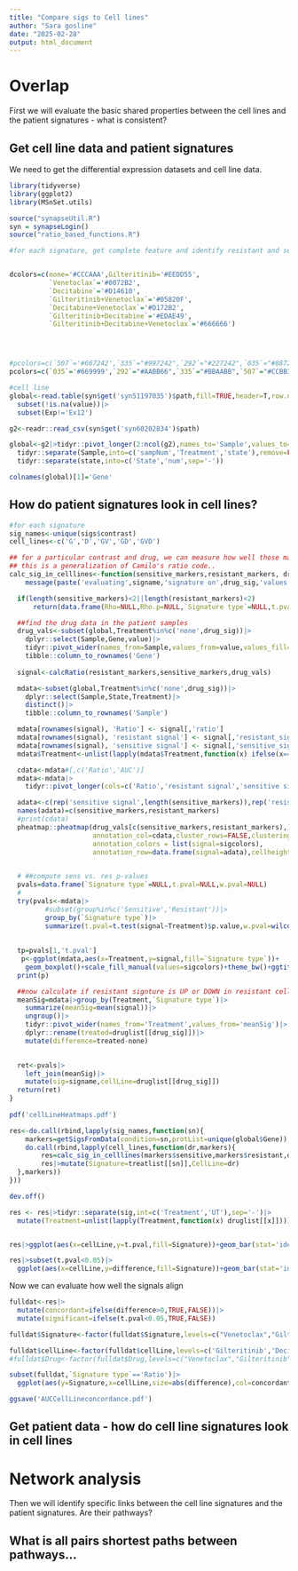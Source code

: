 ```yaml
---
title: "Compare sigs to Cell lines"
author: "Sara gosline"
date: "2025-02-28"
output: html_document
---
```


# Overlap

First we will evaluate the basic shared properties between the cell lines and the patient signatures - what is consistent?

## Get cell line data and patient signatures

We need to get the differential expression datasets and cell line data. 

```r
library(tidyverse)
library(ggplot2)
library(MSnSet.utils)

source("synapseUtil.R")
syn = synapseLogin()
source("ratio_based_functions.R")

#for each signature, get complete feature and identify resistant and sensitive markers for each...


dcolors=c(none='#CCCAAA',Gilteritinib='#EEDD55',
          `Venetoclax`='#0072B2',
          `Decitabine`='#D14610',
          `Gilteritinib+Venetoclax`='#05820F',
          `Decitabine+Venetoclax`='#D172B2',
          `Gilteritinib+Decitabine`='#EDAE49',
          `Gilteritinib+Decitabine+Venetoclax`='#666666')




#pcolors=c(`507`='#667242',`335`="#997242",`292`="#227242",`035`="#887242")
pcolors=c(`035`='#669999',`292`="#AABB66",`335`="#BBAABB",`507`="#CCBB33")

#cell line
global<-read.table(syn$get('syn51197035')$path,fill=TRUE,header=T,row.names=NULL)|>
  subset(!is.na(value))|>
  subset(Exp!='Ex12')

g2<-readr::read_csv(syn$get('syn60202834')$path)

global<-g2|>tidyr::pivot_longer(2:ncol(g2),names_to='Sample',values_to='value')|>
  tidyr::separate(Sample,into=c('sampNum','Treatment','state'),remove=FALSE,sep='_')|>
  tidyr::separate(state,into=c('State','num',sep='-'))

colnames(global)[1]='Gene'

```

## How do patient signatures look in cell lines?
```r
#for each signature
sig_names<-unique(sigs$contrast)
cell_lines<-c('G','D','GV','GD','GVD')

## for a particular contrast and drug, we can measure how well those markers predict AUC
## this is a generalization of Camilo's ratio code..
calc_sig_in_celllines<-function(sensitive_markers,resistant_markers, drug_sig,signame){
    message(paste('evaluating',signame,'signature on',drug_sig,'values'))

  if(length(sensitive_markers)<2||length(resistant_markers)<2)
      return(data.frame(Rho=NULL,Rho.p=NULL,`Signature type`=NULL,t.pval=NULL,w.pval=NULL))

  ##find the drug data in the patient samples
  drug_vals<-subset(global,Treatment%in%c('none',drug_sig))|>
    dplyr::select(Sample,Gene,value)|>
    tidyr::pivot_wider(names_from=Sample,values_from=value,values_fill=0.0)|>
    tibble::column_to_rownames('Gene')
  
  signal<-calcRatio(resistant_markers,sensitive_markers,drug_vals)

  mdata<-subset(global,Treatment%in%c('none',drug_sig))|>
    dplyr::select(Sample,State,Treatment)|>
    distinct()|>
    tibble::column_to_rownames('Sample')

  mdata[rownames(signal), 'Ratio'] <- signal[,'ratio']
  mdata[rownames(signal), 'resistant signal'] <- signal[,'resistant_signal']
  mdata[rownames(signal), 'sensitive signal'] <- signal[,'sensitive_signal']
  mdata$Treatment<-unlist(lapply(mdata$Treatment,function(x) ifelse(x=='none','none',druglist[[x]])))

  cdata<-mdata#[,c('Ratio','AUC')]
  mdata<-mdata|>
    tidyr::pivot_longer(cols=c('Ratio','resistant signal','sensitive signal'),names_to='Signature type',values_to='signal')

  adata<-c(rep('sensitive signal',length(sensitive_markers)),rep('resistant signal',length(resistant_markers)))
  names(adata)=c(sensitive_markers,resistant_markers)
  #print(cdata)
  pheatmap::pheatmap(drug_vals[c(sensitive_markers,resistant_markers),],
                     annotation_col=cdata,cluster_rows=FALSE,clustering_distance_cols = 'correlation',
                     annotation_colors = list(signal=sigcolors),
                     annotation_row=data.frame(signal=adata),cellheight=10,main=paste(signame,'signature in',drug_sig,'cell lines'))
           

  # ##compute sens vs. res p-values
  pvals=data.frame(`Signature type`=NULL,t.pval=NULL,w.pval=NULL)
  # 
  try(pvals<-mdata|>
         #subset(group%in%c('Sensitive','Resistant'))|>
         group_by(`Signature type`)|>
         summarize(t.pval=t.test(signal~Treatment)$p.value,w.pval=wilcox.test(signal~Treatment)$p.value))
  
  
  tp=pvals[1,'t.pval']
   p<-ggplot(mdata,aes(x=Treatment,y=signal,fill=`Signature type`))+
    geom_boxplot()+scale_fill_manual(values=sigcolors)+theme_bw()+ggtitle(paste(signame,'signature in',drug_sig,'cell lines','\nt-test p=',tp))
  print(p)

  ##now calculate if resistant signture is UP or DOWN in resistant cell lines
  meanSig=mdata|>group_by(Treatment,`Signature type`)|>
    summarize(meanSig=mean(signal))|>
    ungroup()|>
    tidyr::pivot_wider(names_from='Treatment',values_from='meanSig')|>
    dplyr::rename(treated=druglist[[drug_sig]])|>
    mutate(difference=treated-none)
  

  ret<-pvals|>
    left_join(meanSig)|>
    mutate(sig=signame,cellLine=druglist[[drug_sig]])
  return(ret)
}
 
pdf('cellLineHeatmaps.pdf')

res<-do.call(rbind,lapply(sig_names,function(sn){
    markers=getSigsFromData(condition=sn,protList=unique(global$Gene))
    do.call(rbind,lapply(cell_lines,function(dr,markers){
        res=calc_sig_in_celllines(markers$sensitive,markers$resistant,dr,treatlist[[sn]])
        res|>mutate(Signature=treatlist[[sn]],CellLine=dr)
  },markers))
}))

dev.off()

res <- res|>tidyr::separate(sig,int=c('Treatment','UT'),sep='-')|>
  mutate(Treatment=unlist(lapply(Treatment,function(x) druglist[[x]])))


res|>ggplot(aes(x=cellLine,y=t.pval,fill=Signature))+geom_bar(stat='identity',position='dodge')+facet_grid(`Signature type`~.)+coord_flip()+ggtitle("T-test p-value")+scale_fill_manual(values=dcolors)

res|>subset(t.pval<0.05)|>
  ggplot(aes(x=cellLine,y=difference,fill=Signature))+geom_bar(stat='identity',position='dodge')+facet_grid(`Signature type`~.)+coord_flip()+ggtitle("Significant signals")+scale_fill_manual(values=dcolors)


```

Now we can evaluate how well the signals align

```r
fulldat<-res|>
  mutate(concordant=ifelse(difference>0,TRUE,FALSE))|>
  mutate(significant=ifelse(t.pval<0.05,TRUE,FALSE))

fulldat$Signature<-factor(fulldat$Signature,levels=c("Venetoclax","Gilteritinib","Decitabine","Gilteritinib+Venetoclax","Gilteritinib+Decitabine","Decitabine+Venetoclax","Gilteritinib+Decitabine+Venetoclax"))

fulldat$cellLine<-factor(fulldat$cellLine,levels=c('Gilteritinib','Decitabine',"Gilteritinib+Venetoclax","Gilteritinib+Decitabine","Decitabine+Venetoclax","Gilteritinib+Decitabine+Venetoclax"))
#fulldat$Drug<-factor(fulldat$Drug,levels=c("Venetoclax","Gilteritinib","Azacytidine","Quizartinib - Venetoclax","Azacytidine - Quizartinib","Azacytidine - Venetoclax","Dasatinib",'Panobinostat','Ruxolitinib - Venetoclax'))

subset(fulldat,`Signature type`=='Ratio')|>
  ggplot(aes(y=Signature,x=cellLine,size=abs(difference),col=concordant,shape=significant))+geom_point()+scale_x_discrete(guide = guide_axis(angle = 90))+ggtitle("Ratio signal correlation with Cell line changes")+scale_color_manual(values=tfcolors)

ggsave('AUCCellLineconcordance.pdf')

```
## Get patient data - how do cell line signatures look in cell lines

# Network analysis
Then we will identify specific links between the cell line signatures and the patient signatures. Are their pathways? 


## What is all pairs shortest paths between pathways...


